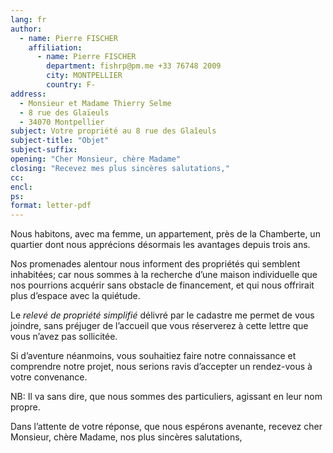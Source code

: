 ```yaml
---
lang: fr
author:
  - name: Pierre FISCHER
    affiliation:
      - name: Pierre FISCHER
        department: fishrp@pm.me +33 76748 2009
        city: MONTPELLIER
        country: F-
address:
  - Monsieur et Madame Thierry Selme
  - 8 rue des Glaïeuls
  - 34070 Montpellier
subject: Votre propriété au 8 rue des Glaîeuls
subject-title: "Objet"
subject-suffix: 
opening: "Cher Monsieur, chère Madame"
closing: "Recevez mes plus sincères salutations,"
cc:
encl:
ps: 
format: letter-pdf
---
```


Nous habitons, avec ma femme, un appartement, près de la Chamberte, un quartier dont nous apprécions désormais les avantages depuis trois ans.

Nos promenades alentour nous informent des propriétés qui semblent inhabitées; car nous sommes à la recherche d'une maison individuelle que nos pourrions acquérir sans obstacle de financement, et qui nous offrirait plus d'espace avec la quiétude.

Le *relevé de propriété simplifié* délivré par le cadastre me permet de vous joindre, sans préjuger de l'accueil que vous réserverez à cette lettre que vous n'avez pas sollicitée.

Si d'aventure néanmoins, vous souhaitiez faire notre connaissance et comprendre notre projet, nous serions ravis d'accepter un rendez-vous à votre convenance.

NB: Il va sans dire, que nous sommes des particuliers, agissant en leur nom propre.

Dans l'attente de votre réponse, que nous espérons avenante, recevez cher Monsieur, chère Madame, nos plus sincères salutations,
